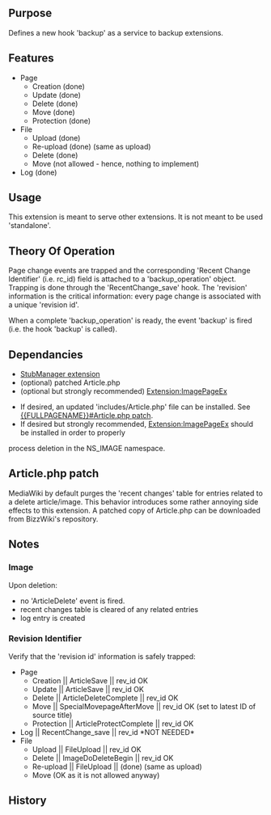{{Extension
|name        = Backup
|status      = beta
|type        = hook
|hook1       = RecentChange_save
|hook2       = ArticleSaveComplete
|hook3       = ArticleDeleteComplete
|hook4       = ArticleDelete
|hook5       = SpecialMovepageAfterMove
|hook6       = ArticleProtectComplete
|hook7       = ImagePageEx/ImageDoDeleteBegin
|author      = [[user:jldupont|Jean-Lou Dupont]]
|image       =
|version     = 1.0.0
|update      =
|mediawiki   = 1.10, 1.11
|download    = [http://bizzwiki.googlecode.com/svn/trunk/extensions/Backup/ SVN]
|readme      =
|changelog   = See SVN ($Id: Backup.doc.wikitext 786 2007-09-16 19:34:52Z jeanlou.dupont $)
|description = 
|parameters  =
|rights      =
|example     =
}}
== Purpose ==
Defines a new hook 'backup' as a service to backup extensions.

== Features ==
* Page
** Creation   (done)
** Update     (done)
** Delete     (done)
** Move       (done)
** Protection (done)
* File
** Upload     (done)
** Re-upload  (done) (same as upload)
** Delete     (done)
** Move       (not allowed - hence, nothing to implement)
* Log         (done)

== Usage ==
This extension is meant to serve other extensions. It is not meant to be used 'standalone'.

== Theory Of Operation ==
Page change events are trapped and the corresponding 'Recent Change Identifier' (i.e. rc_id) field is attached
to a 'backup_operation' object. Trapping is done through the 'RecentChange_save' hook.
The 'revision' information is the critical information: every page change is associated with a unique 'revision id'.
 
When a complete 'backup_operation' is ready, the event 'backup' is fired (i.e. the hook 'backup' is called).

== Dependancies ==
* [[Extension:StubManager|StubManager extension]]
* (optional) patched Article.php
* (optional but strongly recommended) [[Extension:ImagePageEx]]

{{Pear|Backup}}

* If desired, an updated 'includes/Article.php' file can be installed. See [[{{FULLPAGENAME}}#Article.php patch]].
* If desired but strongly recommended, [[Extension:ImagePageEx]] should be installed in order to properly
process deletion in the NS_IMAGE namespace.

== Article.php patch ==
MediaWiki by default purges the 'recent changes' table for entries related to a delete article/image.
This behavior introduces some rather annoying side effects to this extension. A patched copy of Article.php
can be downloaded from BizzWiki's repository.

== Notes ==
=== Image ===
Upon deletion:
* no 'ArticleDelete' event is fired.
* recent changes table is cleared of any related entries
* log entry is created

=== Revision Identifier ===
Verify that the 'revision id' information is safely trapped:
* Page
** Creation   || ArticleSave              || rev_id OK
** Update     || ArticleSave              || rev_id OK
** Delete     || ArticleDeleteComplete    || rev_id OK
** Move       || SpecialMovepageAfterMove || rev_id OK (set to latest ID of source title)
** Protection || ArticleProtectComplete   || rev_id OK
* Log         || RecentChange_save        || rev_id *NOT NEEDED*
* File
** Upload     || FileUpload               || rev_id OK
** Delete     || ImageDoDeleteBegin       || rev_id OK
** Re-upload  || FileUpload               || (done) (same as upload)
** Move       (OK as it is not allowed anyway)

== History ==
